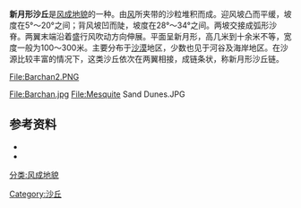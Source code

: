'''新月形沙丘'''是[[风成地貌|风成地貌]]的一种。由[[风|风]]所夹带的沙粒堆积而成。迎风坡凸而平缓，坡度在5°～20°之间；背风坡凹而陡，坡度在28°～34°之间。两坡交接成弧形沙脊。两翼末端沿着盛行风吹动方向伸展。平面呈新月形，高几米到十余米不等，宽度一般为100～300米。主要分布于[[沙漠|沙漠]]地区，少数也见于河谷及海岸地区。在沙源比较丰富的情况下，这类沙丘依次在两翼相接，成链条状，称新月形沙丘链。



<gallery>
File:Barchan2.PNG

File:Barchan.jpg
File:Mesquite Sand Dunes.JPG
</gallery>
==参考资料==
*{{cite book zh |author=王飞燕 王富葆 王雪瑜 |title=地貌学与第四纪地质学 |format=M |edition=1 |location=北京|publisher=高等教育出版社 |date=1991 |pages= |id= ISBN 7-04-003350-X}}
*{{cite book zh |author=辞海编纂委员会 |title=《辞海》（1999年版） |format=M |edition=1 |location=上海 |publisher=上海辞书出版社 |date=2000 |pages= |id= ISBN 7-5326-0630-9}}
{{commons|Barchan}}

{{地质小作品}}

[[分类:风成地貌|分类:风成地貌]]
[[Category:沙丘|Category:沙丘]]